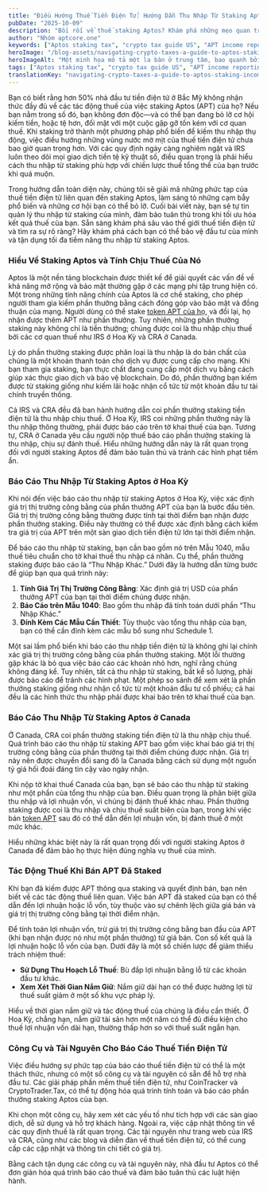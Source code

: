 ```yaml
---
title: "Điều Hướng Thuế Tiền Điện Tử: Hướng Dẫn Thu Nhập Từ Staking Aptos cho Nhà Đầu Tư Bắc Mỹ"
pubDate: "2025-10-09"
description: "Bối rối về thuế staking Aptos? Khám phá những mẹo quan trọng để làm chủ báo cáo thu nhập APT ở Bắc Mỹ ngay bây giờ—đừng bỏ lỡ hướng dẫn thuế tiền điện tử quan trọng này!"
author: "Nhóm aptcore.one"
keywords: ["Aptos staking tax", "crypto tax guide US", "APT income reporting", "staking tax implications"]
heroImage: "/blog-assets/navigating-crypto-taxes-a-guide-to-aptos-staking-income-for-north-american-investors.jpg"
heroImageAlt: "Một minh họa mô tả một la bàn ở trung tâm, bao quanh bởi một biểu tượng đồng tiền điện tử ở một bên và một biểu tượng tài liệu thuế ở bên kia. La bàn tượng trưng cho sự hướng dẫn, trong khi đồng tiền điện tử đại diện cho tiền tệ kỹ thuật số, và tài liệu thuế biểu thị nghĩa vụ tài chính hoặc chuẩn bị thuế."
tags: ["Aptos staking tax", "crypto tax guide US", "APT income reporting", "staking tax implications"]
translationKey: "navigating-crypto-taxes-a-guide-to-aptos-staking-income-for-north-american-investors"
---
```


Bạn có biết rằng hơn 50% nhà đầu tư tiền điện tử ở Bắc Mỹ không nhận thức đầy đủ về các tác động thuế của việc staking Aptos (APT) của họ? Nếu bạn nằm trong số đó, bạn không đơn độc—và có thể bạn đang bỏ lỡ cơ hội kiếm tiền, hoặc tệ hơn, đối mặt với một cuộc gặp gỡ tốn kém với cơ quan thuế. Khi staking trở thành một phương pháp phổ biến để kiếm thu nhập thụ động, việc điều hướng những vùng nước mờ mịt của thuế tiền điện tử chưa bao giờ quan trọng hơn. Với các quy định ngày càng nghiêm ngặt và IRS luôn theo dõi mọi giao dịch tiền tệ kỹ thuật số, điều quan trọng là phải hiểu cách thu nhập từ staking phù hợp với chiến lược thuế tổng thể của bạn trước khi quá muộn.

Trong hướng dẫn toàn diện này, chúng tôi sẽ giải mã những phức tạp của thuế tiền điện tử liên quan đến staking Aptos, làm sáng tỏ những cạm bẫy phổ biến và những cơ hội bạn có thể bỏ lỡ. Cuối bài viết này, bạn sẽ tự tin quản lý thu nhập từ staking của mình, đảm bảo tuân thủ trong khi tối ưu hóa kết quả thuế của bạn. Sẵn sàng khám phá sâu vào thế giới thuế tiền điện tử và tìm ra sự rõ ràng? Hãy khám phá cách bạn có thể bảo vệ đầu tư của mình và tận dụng tối đa tiềm năng thu nhập từ staking Aptos.

### Hiểu Về Staking Aptos và Tính Chịu Thuế Của Nó

Aptos là một nền tảng blockchain được thiết kế để giải quyết các vấn đề về khả năng mở rộng và bảo mật thường gặp ở các mạng phi tập trung hiện có. Một trong những tính năng chính của Aptos là cơ chế staking, cho phép người tham gia kiếm phần thưởng bằng cách đóng góp vào bảo mật và đồng thuận của mạng. Người dùng có thể stake [token APT của họ](https://aptoslabs.com/), và đổi lại, họ nhận được thêm APT như phần thưởng. Tuy nhiên, những phần thưởng staking này không chỉ là tiền thưởng; chúng được coi là thu nhập chịu thuế bởi các cơ quan thuế như IRS ở Hoa Kỳ và CRA ở Canada.

Lý do phần thưởng staking được phân loại là thu nhập là do bản chất của chúng là một khoản thanh toán cho dịch vụ được cung cấp cho mạng. Khi bạn tham gia staking, bạn thực chất đang cung cấp một dịch vụ bằng cách giúp xác thực giao dịch và bảo vệ blockchain. Do đó, phần thưởng bạn kiếm được từ staking giống như kiếm lãi hoặc nhận cổ tức từ một khoản đầu tư tài chính truyền thống.

Cả IRS và CRA đều đã ban hành hướng dẫn coi phần thưởng staking tiền điện tử là thu nhập chịu thuế. Ở Hoa Kỳ, IRS coi những phần thưởng này là thu nhập thông thường, phải được báo cáo trên tờ khai thuế của bạn. Tương tự, CRA ở Canada yêu cầu người nộp thuế báo cáo phần thưởng staking là thu nhập, chịu sự đánh thuế. Hiểu những hướng dẫn này là rất quan trọng đối với người staking Aptos để đảm bảo tuân thủ và tránh các hình phạt tiềm ẩn.

### Báo Cáo Thu Nhập Từ Staking Aptos ở Hoa Kỳ

Khi nói đến việc báo cáo thu nhập từ staking Aptos ở Hoa Kỳ, việc xác định giá trị thị trường công bằng của phần thưởng APT của bạn là bước đầu tiên. Giá trị thị trường công bằng thường được tính tại thời điểm bạn nhận được phần thưởng staking. Điều này thường có thể được xác định bằng cách kiểm tra giá trị của APT trên một sàn giao dịch tiền điện tử lớn tại thời điểm nhận.

Để báo cáo thu nhập từ staking, bạn cần bao gồm nó trên Mẫu 1040, mẫu thuế tiêu chuẩn cho tờ khai thuế thu nhập cá nhân. Cụ thể, phần thưởng staking được báo cáo là “Thu Nhập Khác.” Dưới đây là hướng dẫn từng bước để giúp bạn qua quá trình này:

1. **Tính Giá Trị Thị Trường Công Bằng**: Xác định giá trị USD của phần thưởng APT của bạn tại thời điểm chúng được nhận.
2. **Báo Cáo trên Mẫu 1040**: Bao gồm thu nhập đã tính toán dưới phần “Thu Nhập Khác.”
3. **Đính Kèm Các Mẫu Cần Thiết**: Tùy thuộc vào tổng thu nhập của bạn, bạn có thể cần đính kèm các mẫu bổ sung như Schedule 1.

Một sai lầm phổ biến khi báo cáo thu nhập tiền điện tử là không ghi lại chính xác giá trị thị trường công bằng của phần thưởng staking. Một lỗi thường gặp khác là bỏ qua việc báo cáo các khoản nhỏ hơn, nghĩ rằng chúng không đáng kể. Tuy nhiên, tất cả thu nhập từ staking, bất kể số lượng, phải được báo cáo để tránh các hình phạt. Một phép so sánh để xem xét là phần thưởng staking giống như nhận cổ tức từ một khoản đầu tư cổ phiếu; cả hai đều là các hình thức thu nhập phải được khai báo trên tờ khai thuế của bạn.

### Báo Cáo Thu Nhập Từ Staking Aptos ở Canada

Ở Canada, CRA coi phần thưởng staking tiền điện tử là thu nhập chịu thuế. Quá trình báo cáo thu nhập từ staking APT bao gồm việc khai báo giá trị thị trường công bằng của phần thưởng tại thời điểm chúng được nhận. Giá trị này nên được chuyển đổi sang đô la Canada bằng cách sử dụng một nguồn tỷ giá hối đoái đáng tin cậy vào ngày nhận.

Khi nộp tờ khai thuế Canada của bạn, bạn sẽ báo cáo thu nhập từ staking như một phần của tổng thu nhập của bạn. Điều quan trọng là phân biệt giữa thu nhập và lợi nhuận vốn, vì chúng bị đánh thuế khác nhau. Phần thưởng staking được coi là thu nhập và chịu thuế suất biên của bạn, trong khi việc bán [token APT](https://aptoslabs.com/) sau đó có thể dẫn đến lợi nhuận vốn, bị đánh thuế ở một mức khác.

Hiểu những khác biệt này là rất quan trọng đối với người staking Aptos ở Canada để đảm bảo họ thực hiện đúng nghĩa vụ thuế của mình.

### Tác Động Thuế Khi Bán APT Đã Staked

Khi bạn đã kiếm được APT thông qua staking và quyết định bán, bạn nên biết về các tác động thuế liên quan. Việc bán APT đã staked của bạn có thể dẫn đến lợi nhuận hoặc lỗ vốn, tùy thuộc vào sự chênh lệch giữa giá bán và giá trị thị trường công bằng tại thời điểm nhận.

Để tính toán lợi nhuận vốn, trừ giá trị thị trường công bằng ban đầu của APT (khi bạn nhận được nó như một phần thưởng) từ giá bán. Con số kết quả là lợi nhuận hoặc lỗ vốn của bạn. Dưới đây là một số chiến lược để giảm thiểu trách nhiệm thuế:

- **Sử Dụng Thu Hoạch Lỗ Thuế**: Bù đắp lợi nhuận bằng lỗ từ các khoản đầu tư khác.
- **Xem Xét Thời Gian Nắm Giữ**: Nắm giữ dài hạn có thể được hưởng lợi từ thuế suất giảm ở một số khu vực pháp lý.

Hiểu về thời gian nắm giữ và tác động thuế của chúng là điều cần thiết. Ở Hoa Kỳ, chẳng hạn, nắm giữ tài sản hơn một năm có thể đủ điều kiện cho thuế lợi nhuận vốn dài hạn, thường thấp hơn so với thuế suất ngắn hạn.

### Công Cụ và Tài Nguyên Cho Báo Cáo Thuế Tiền Điện Tử

Việc điều hướng sự phức tạp của báo cáo thuế tiền điện tử có thể là một thách thức, nhưng có một số công cụ và tài nguyên có sẵn để hỗ trợ nhà đầu tư. Các giải pháp phần mềm thuế tiền điện tử, như CoinTracker và CryptoTrader.Tax, có thể tự động hóa quá trình tính toán và báo cáo phần thưởng staking Aptos của bạn.

Khi chọn một công cụ, hãy xem xét các yếu tố như tích hợp với các sàn giao dịch, dễ sử dụng và hỗ trợ khách hàng. Ngoài ra, việc cập nhật thông tin về các quy định thuế là rất quan trọng. Các tài nguyên như trang web của IRS và CRA, cũng như các blog và diễn đàn về thuế tiền điện tử, có thể cung cấp các cập nhật và thông tin chi tiết có giá trị.

Bằng cách tận dụng các công cụ và tài nguyên này, nhà đầu tư Aptos có thể đơn giản hóa quá trình báo cáo thuế và đảm bảo tuân thủ các luật hiện hành.